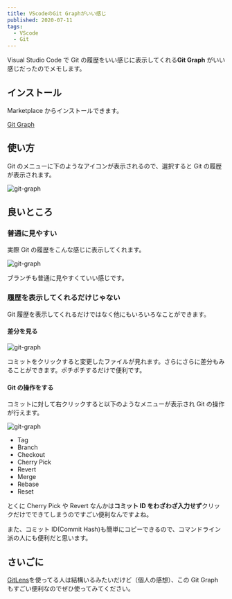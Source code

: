```yaml
---
title: VScodeのGit Graphがいい感じ
published: 2020-07-11
tags:
  - VScode
  - Git
---
```


Visual Studio Code で Git の履歴をいい感じに表示してくれる**Git Graph** がいい感じだったのでメモします。

## インストール

Marketplace からインストールできます。

[Git Graph](https://marketplace.visualstudio.com/items?itemName=mhutchie.git-graph)

## 使い方

Git のメニューに下のようなアイコンが表示されるので、選択すると Git の履歴が表示されます。

![git-graph](./git-graph1.png)

## 良いところ

### 普通に見やすい

実際 Git の履歴をこんな感じに表示してくれます。

![git-graph](./git-graph2.png)

ブランチも普通に見やすくていい感じです。

### 履歴を表示してくれるだけじゃない

Git 履歴を表示してくれるだけではなく他にもいろいろなことができます。

#### 差分を見る

![git-graph](./git-graph3.gif)

コミットをクリックすると変更したファイルが見れます。さらにさらに差分もみることができます。ポチポチするだけで便利です。

#### Git の操作をする

コミットに対して右クリックすると以下のようなメニューが表示され Git の操作が行えます。

![git-graph](./git-graph4.png)

- Tag
- Branch
- Checkout
- Cherry Pick
- Revert
- Merge
- Rebase
- Reset

とくに Cherry Pick や Revert なんかは**コミット ID をわざわざ入力せず**クリックだけでできてしまうのですごい便利なんですよね。

また、コミット ID(Commit Hash)も簡単にコピーできるので、コマンドライン派の人にも便利だと思います。

## さいごに

[GitLens](https://marketplace.visualstudio.com/items?itemName=eamodio.gitlens)を使ってる人は結構いるみたいだけど（個人の感想）、この Git Graph もすごい便利なのでぜひ使ってみてください。
